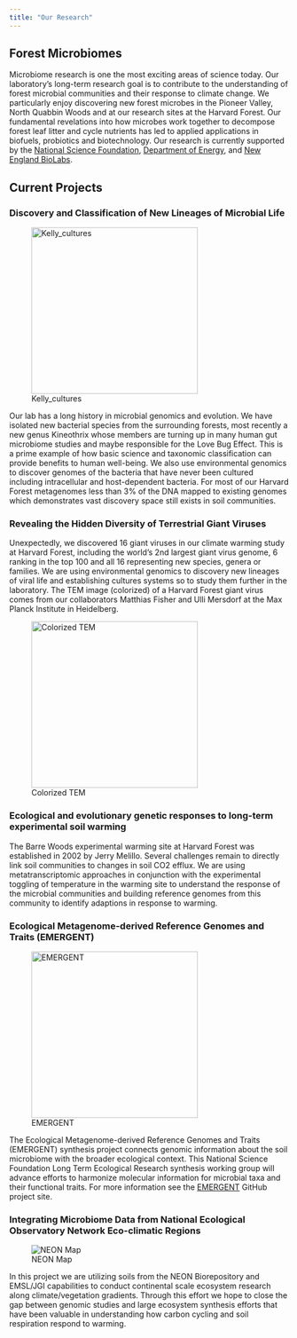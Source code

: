 ```yaml
---
title: "Our Research"
---
```


## Forest Microbiomes

Microbiome research is one the most exciting areas of science today. Our laboratory's long-term research goal is to contribute to the understanding of forest microbial communities and their response to climate change. We particularly enjoy discovering new forest microbes in the Pioneer Valley, North Quabbin Woods and at our research sites at the Harvard Forest. Our fundamental revelations into how microbes work together to decompose forest leaf litter and cycle nutrients has led to applied applications in biofuels, probiotics and biotechnology. Our research is currently supported by the [National Science Foundation](http://www.nsf.gov/), [Department of Energy](http://energy.gov/), and [New England BioLabs](https://www.neb.com/research).

## Current Projects


### Discovery and Classification of New Lineages of Microbial Life

![Kelly_cultures](http://www.bio.umass.edu/biology/blanchard/sites/www.bio.umass.edu.biology.blanchard/files/inline-images/Blanchard_petri2.jpg){width="300"}

Our lab has a long history in microbial genomics and evolution. We have isolated new bacterial species from the surrounding forests, most recently a new genus Kineothrix whose members are turning up in many human gut microbiome studies and maybe responsible for the Love Bug Effect. This is a prime example of how basic science and taxonomic classification can provide benefits to human well-being. We also use environmental genomics to discover genomes of the bacteria that have never been cultured including intracellular and host-dependent bacteria. For most of our Harvard Forest metagenomes less than 3% of the DNA mapped to existing genomes which demonstrates vast discovery space still exists in soil communities.

### Revealing the Hidden Diversity of Terrestrial Giant Viruses

Unexpectedly, we discovered 16 giant viruses in our climate warming study at Harvard Forest, including the world's 2nd largest giant virus genome, 6 ranking in the top 100 and all 16 representing new species, genera or families. We are using environmental genomics to discovery new lineages of viral life and establishing cultures systems so to study them further in the laboratory. The TEM image (colorized) of a Harvard Forest giant virus comes from our collaborators Matthias Fisher and Ulli Mersdorf at the Max Planck Institute in Heidelberg.

![Colorized TEM](images/giant_virus.png){width="300"}

### Ecological and evolutionary genetic responses to long-term experimental soil warming

The Barre Woods experimental warming site at Harvard Forest was established in 2002 by Jerry Melillo. Several challenges remain to directly link soil communities to changes in soil CO2 efflux. We are using metatranscriptomic approaches in conjunction with the experimental toggling of temperature in the warming site to understand the response of the microbial communities and building reference genomes from this community to identify adaptions in response to warming.


### Ecological Metagenome-derived Reference Genomes and Traits (EMERGENT)

![EMERGENT](http://www.bio.umass.edu/biology/blanchard/sites/www.bio.umass.edu.biology.blanchard/files/inline-images/soil_emergent4.jpg){width="300"}

The Ecological Metagenome-derived Reference Genomes and Traits (EMERGENT) synthesis project connects genomic information about the soil microbiome with the broader ecological context. This National Science Foundation Long Term Ecological Research synthesis working group will advance efforts to harmonize molecular information for microbial taxa and their functional traits. For more information see the [EMERGENT](https://lter.github.io/lterwg-emergent-website/) GitHub project site.

### Integrating Microbiome Data from National Ecological Observatory Network Eco-climatic Regions

![NEON Map](http://www.bio.umass.edu/biology/blanchard/sites/www.bio.umass.edu.biology.blanchard/files/inline-images/NEON_map.png)

In this project we are utilizing soils from the NEON Biorepository and EMSL/JGI capabilities to conduct continental scale ecosystem research along climate/vegetation gradients. Through this effort we hope to close the gap between genomic studies and large ecosystem synthesis efforts that have been valuable in understanding how carbon cycling and soil respiration respond to warming.

